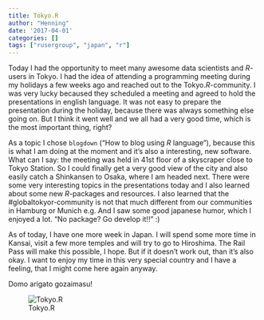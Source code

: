 ```yaml
---
title: Tokyo.R
author: "Henning"
date: '2017-04-01'
categories: []
tags: ["rusergroup", "japan", "r"]
---
```


Today I had the opportunity to meet many awesome data scientists and *R*-users in Tokyo. I had the idea of attending a programming meeting during my holidays a few weeks ago and reached out to the Tokyo.*R*-community. I was very lucky becaused they scheduled a meeting and agreed to hold the presentations in english language. It was not easy to prepare the presentation during the holiday, because there was always something else going on. But I think it went well and we all had a very good time, which is the most important thing, right?

As a topic I chose `blogdown` ("How to blog using *R* language"), because this is what I am doing at the moment and it's also a interesting, new software. What can I say: the meeting was held in 41st floor of a skyscraper close to Tokyo Station. So I could finally get a very good view of the city and also easily catch a Shinkansen to Osaka, where I am headed next. There were some very interesting topics in the presentations today and I also learned about some new *R*-packages and resources. I also learned that the #globaltokyor-community is not that much different from our communities in Hamburg or Munich e.g. And I saw some good japanese humor, which I enjoyed a lot. "No package? Go develop it!!" :)

As of today, I have one more week in Japan. I will spend some more time in Kansai, visit a few more temples and will try to go to Hiroshima. The Rail Pass will make this possible, I hope. But if it doesn't work out, than it's also okay. I want to enjoy my time in this very special country and I have a feeling, that I might come here again anyway.

Domo arigato gozaimasu!

![Tokyo.R](/img/tokyo_r.jpg)